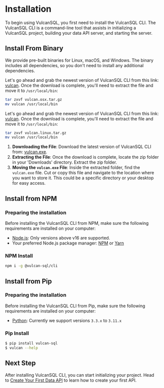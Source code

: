 
# Installation

To begin using VulcanSQL, you first need to install the VulcanSQL CLI. The VulcanSQL CLI is a command-line tool that assists in initializing a VulcanSQL project, building your data API server, and starting the server.

## Install From Binary
We provide pre-built binaries for Linux, macOS, and Windows. The binary includes all dependencies, so you don't need to install any additional dependencies.

<Tabs groupId="install-os">
<TabItem value="osx" label="MacOS">

Let's go ahead and grab the newest version of VulcanSQL CLI from this link: [vulcan](https://github.com/Canner/vulcan-sql/releases/latest/download/vulcan.osx.tar.gz).
Once the download is complete, you'll need to extract the file and move it to `/usr/local/bin`:

```bash
tar zxvf vulcan.osx.tar.gz
mv vulcan /usr/local/bin
```

</TabItem>
<TabItem value="linux" label="Linux">

Let's go ahead and grab the newest version of VulcanSQL CLI from this link: [vulcan](https://github.com/Canner/vulcan-sql/releases/latest/download/vulcan.linux.tar.gz).
Once the download is complete, you'll need to extract the file and move it to `/usr/local/bin`:

```bash
tar zxvf vulcan.linux.tar.gz
mv vulcan /usr/local/bin
```

</TabItem>

<TabItem value="win" label="Windows">

1. **Downloading the File**: Download the latest version of VulcanSQL CLI from: [vulcan.exe](https://github.com/Canner/vulcan-sql/releases/latest/download/vulcan.win.zip).
1. **Extracting the File**: Once the download is complete, locate the zip folder in your 'Downloads' directory. Extract the zip folder.
1. **Moving the `vulcan.exe` File**: Inside the extracted folder, find the `vulcan.exe` file. Cut or copy this file and navigate to the location where you want to store it. This could be a specific directory or your desktop for easy access.

</TabItem>
</Tabs>

## Install from NPM
### Preparing the installation
Before installing the VulcanSQL CLI from NPM, make sure the following requirements are installed on your computer:
* [Node.js](https://nodejs.org): Only versions above v16 are supported.
* Your preferred Node.js package manager: [NPM](https://www.npmjs.com/) or [Yarn](https://yarnpkg.com/)

### NPM Install
```bash
npm i -g @vulcan-sql/cli
```

## Install from Pip
### Preparing the installation
Before installing the VulcanSQL CLI from Pip, make sure the following requirements are installed on your computer:
* [Python](https://www.python.org/): Currently we support versions `3.3.x` to `3.11.x`

### Pip Install
```bash
$ pip install vulcan-sql
$ vulcan --help
```

## Next Step

After installing VulcanSQL CLI, you can start initializing your project. Head to [Create Your First Data API](./first-api) to learn how to create your first API.
